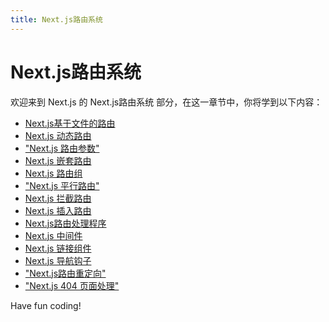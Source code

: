 ```yaml
---
title: Next.js路由系统
---
```


# Next.js路由系统

欢迎来到 Next.js 的 Next.js路由系统 部分，在这一章节中，你将学到以下内容：

- [Next.js基于文件的路由](./0-nextjs-file-based-routing.mdx)
- [Next.js 动态路由](./1-nextjs-dynamic-routing.mdx)
- ["Next.js 路由参数"](./2-nextjs-routing-parameters.mdx)
- [Next.js 嵌套路由](./3-nextjs-nested-routes.mdx)
- [Next.js 路由组](./4-nextjs-routing-group.mdx)
- ["Next.js 平行路由"](./5-nextjs-parallel-routing.mdx)
- [Next.js 拦截路由](./6-nextjs-blocking-routes.mdx)
- [Next.js 插入路由](./7-nextjs-insert-routes.mdx)
- [Next.js路由处理程序](./8-nextjs-routing-handler.mdx)
- [Next.js 中间件](./9-nextjs-middleware.mdx)
- [Next.js 链接组件](./10-nextjs-link-component.mdx)
- [Next.js 导航钩子](./11-nextjs-navigation-hooks.mdx)
- ["Next.js路由重定向"](./12-nextjs-route-redirection.mdx)
- ["Next.js 404 页面处理"](./13-nextjs404-page-processing.mdx)

Have fun coding!